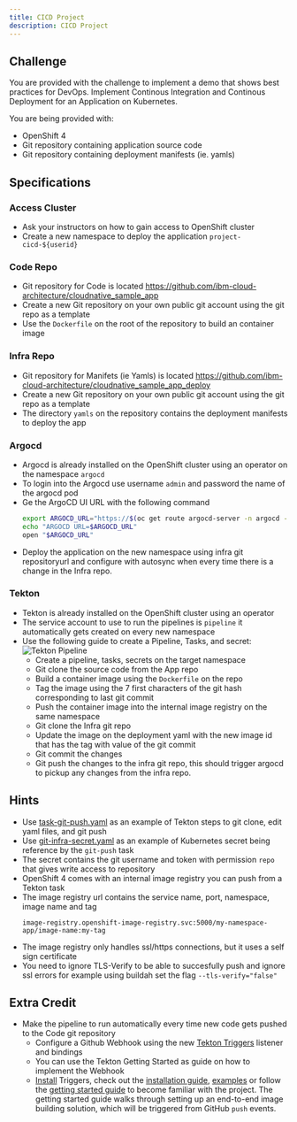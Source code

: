 ```yaml
---
title: CICD Project
description: CICD Project
---
```


## Challenge

You are provided with the challenge to implement a demo that shows best practices for DevOps.
Implement Continous Integration and Continous Deployment for an Application on Kubernetes.

You are being provided with:
- OpenShift 4
- Git repository containing application source code
- Git repository containing deployment manifests (ie. yamls)

## Specifications

### Access Cluster
- Ask your instructors on how to gain access to OpenShift cluster
- Create a new namespace to deploy the application `project-cicd-${userid}`

### Code Repo
- Git repository for Code is located https://github.com/ibm-cloud-architecture/cloudnative_sample_app
- Create a new Git repository on your own public git account using the git repo as a template
- Use the `Dockerfile` on the root of the repository to build an container image

### Infra Repo
- Git repository for Manifets (ie Yamls) is located https://github.com/ibm-cloud-architecture/cloudnative_sample_app_deploy
- Create a new Git repository on your own public git account using the git repo as a template
- The directory `yamls` on the repository contains the deployment manifests to deploy the app

### Argocd
- Argocd is already installed on the OpenShift cluster using an operator on the namespace `argocd`
- To login into the Argocd use username `admin` and password the name of the argocd pod
- Ge the ArgoCD UI URL with the following command
    ```bash
    export ARGOCD_URL="https://$(oc get route argocd-server -n argocd -o jsonpath='{.spec.host}')"
    echo "ARGOCD URL=$ARGOCD_URL"
    open "$ARGOCD_URL"
    ```
- Deploy the application on the new namespace using infra git repositoryurl and configure with autosync when every time there is a change in the Infra repo.

### Tekton
- Tekton is already installed on the OpenShift cluster using an operator
- The service account to use to run the pipelines is `pipeline` it automatically gets created on every new namespace
- Use the following guide to create a Pipeline, Tasks, and secret:
    ![Tekton Pipeline](images/tekton-pipeline.png)
    - Create a pipeline, tasks, secrets on the target namespace
    - Git clone the source code from the App repo
    - Build a container image using the `Dockerfile` on the repo
    - Tag the image using the 7 first characters of the git hash corresponding to last git commit
    - Push the container image into the internal image registry on the same namespace
    - Git clone the Infra git repo
    - Update the image on the deployment yaml with the new image id that has the tag with value of the git commit
    - Git commit the changes
    - Git push the changes to the infra git repo, this should trigger argocd to pickup any changes from the infra repo.

## Hints

- Use [task-git-push.yaml](/yamls/project-cicd/task-git-push.yaml) as an example of Tekton steps to git clone, edit yaml files, and git push
- Use [git-infra-secret.yaml](/yamls/project-cicd/git-infra-secret.yaml) as an example of Kubernetes secret being reference by the `git-push` task
- The secret contains the git username and token with permission `repo` that gives write access to repository
- OpenShift 4 comes with an internal image registry you can push from a Tekton task
- The image registry url contains the service name, port, namespace, image name and tag
    ```
    image-registry.openshift-image-registry.svc:5000/my-namespace-app/image-name:my-tag
    ```
- The image registry only handles ssl/https connections, but it uses a self sign certificate
- You need to ignore TLS-Verify to be able to succesfully push and ignore ssl errors for example using buildah set the flag `--tls-verify="false"`


## Extra Credit

- Make the pipeline to run automatically every time new code gets pushed to the Code git repository
  - Configure a Github Webhook using the new [Tekton Triggers](https://github.com/tektoncd/triggers) listener and bindings
  - You can use the Tekton Getting Started as guide on how to implement the Webhook
  - [Install](https://github.com/tektoncd/triggers/blob/master/docs/install.md) Triggers, check out the
    [installation guide](https://github.com/tektoncd/triggers/blob/master/docs/install.md), [examples](https://github.com/tektoncd/triggers/blob/master/examples/README.md) or
    follow the [getting started guide](https://github.com/tektoncd/triggers/blob/master/docs/getting-started/README.md) to become
    familiar with the project. The getting started guide walks through setting up an
    end-to-end image building solution, which will be triggered from GitHub `push`
    events.
